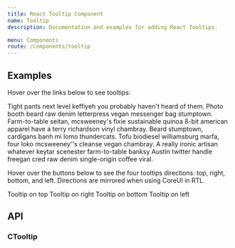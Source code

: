 ```yaml
---
title: React Tooltip Component
name: Tooltip
description: Documentation and examples for adding React Tooltips.

menu: Components
route: /components/tooltip
---
```




## Examples

Hover over the links below to see tooltips:

<Playground>
  <p className="text-medium-emphasis">
    Tight pants next level keffiyeh
    <CTooltip content="Tooltip text">
      <CLink> you probably </CLink>
    </CTooltip>
      haven't heard of them.
    Photo booth beard raw denim letterpress vegan messenger
    bag stumptown. Farm-to-table seitan, mcsweeney's fixie
    sustainable quinoa 8-bit american apparel
    <CTooltip content="Tooltip text">
      <CLink> have a </CLink>
    </CTooltip>
    terry richardson vinyl chambray. Beard stumptown,
    cardigans banh mi lomo thundercats. Tofu biodiesel
    williamsburg marfa, four loko mcsweeney''s cleanse
    vegan chambray. A really ironic artisan
    <CTooltip content="Tooltip text">
      <CLink> whatever keytar </CLink>
    </CTooltip>
    scenester farm-to-table banksy Austin
    <CTooltip content="Tooltip text">
      <CLink> twitter handle </CLink>
    </CTooltip>
    freegan cred raw denim single-origin coffee viral.
  </p>
</Playground>

Hover over the buttons below to see the four tooltips directions: top, right, bottom, and left. Directions are mirrored when using CoreUI in RTL.

<Playground>
  <CTooltip
    content="Vivamus sagittis lacus vel augue laoreet rutrum faucibus."
    placement="top"
  >
    <CButton color="secondary">Tooltip on top</CButton>
  </CTooltip>
  <CTooltip
    content="Vivamus sagittis lacus vel augue laoreet rutrum faucibus."
    placement="right"
  >
    <CButton color="secondary">Tooltip on right</CButton>
  </CTooltip>
  <CTooltip
    content="Vivamus sagittis lacus vel augue laoreet rutrum faucibus."
    placement="bottom"
  >
    <CButton color="secondary">Tooltip on bottom</CButton>
  </CTooltip>
  <CTooltip
    content="Vivamus sagittis lacus vel augue laoreet rutrum faucibus."
    placement="left"
  >
    <CButton color="secondary">Tooltip on left</CButton>
  </CTooltip>
</Playground>

## API

### CTooltip

<Props of={CTooltip} />